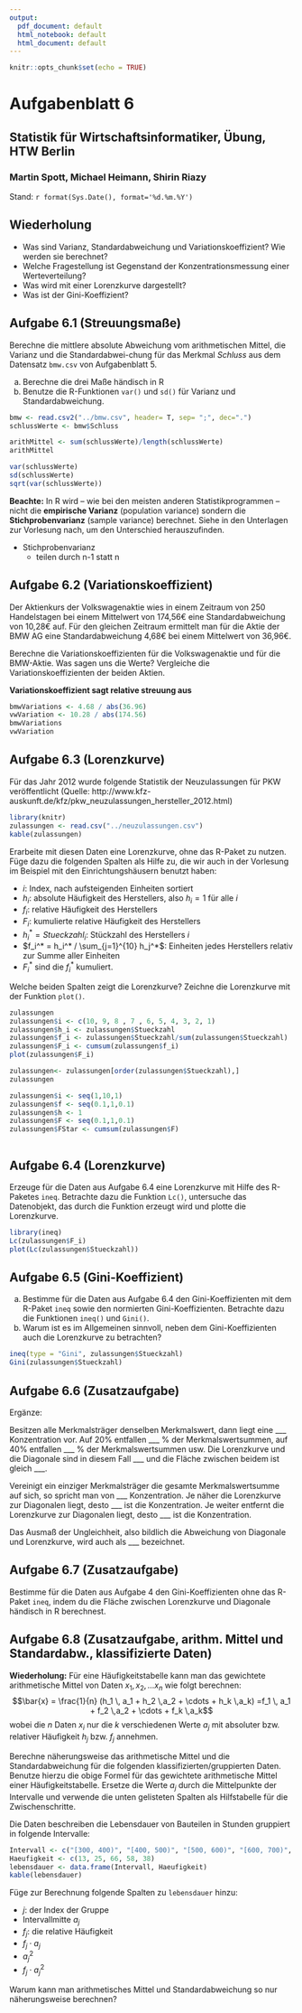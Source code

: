 ```yaml
---
output:
  pdf_document: default
  html_notebook: default
  html_document: default
---
```


```r
knitr::opts_chunk$set(echo = TRUE)
```

# Aufgabenblatt 6
## Statistik für Wirtschaftsinformatiker, Übung, HTW Berlin
### Martin Spott, Michael Heimann, Shirin Riazy
Stand: `r format(Sys.Date(), format='%d.%m.%Y')`

## Wiederholung

* Was sind Varianz, Standardabweichung und Variationskoeffizient? Wie werden sie berechnet?
* Welche Fragestellung ist Gegenstand der Konzentrationsmessung einer Werteverteilung?
* Was wird mit einer Lorenzkurve dargestellt?
* Was ist der Gini-Koeffizient?


## Aufgabe 6.1 (Streuungsmaße)  

Berechne die mittlere absolute Abweichung vom arithmetischen Mittel, die Varianz und die Standardabwei-chung für das Merkmal  *Schluss* aus dem Datensatz `bmw.csv` von Aufgabenblatt 5.

a) Berechne die drei Maße händisch in R
b) Benutze die R-Funktionen `var()` und `sd()` für Varianz und Standardabweichung. 
```r
bmw <- read.csv2("../bmw.csv", header= T, sep= ";", dec=".")
schlussWerte <- bmw$Schluss

arithMittel <- sum(schlussWerte)/length(schlussWerte)
arithMittel

var(schlussWerte)
sd(schlussWerte)
sqrt(var(schlussWerte))
```

**Beachte:** In R wird -- wie bei den meisten anderen Statistikprogrammen -- nicht die **empirische Varianz** 
(population variance) sondern die **Stichprobenvarianz** (sample variance) berechnet. Siehe in den Unterlagen zur Vorlesung nach, um den Unterschied herauszufinden. 

- Stichprobenvarianz
    - teilen durch n-1 statt n

## Aufgabe 6.2 (Variationskoeffizient)

Der Aktienkurs der Volkswagenaktie wies in einem Zeitraum von  250 Handelstagen bei einem Mittelwert von 174,56€ eine Standardabweichung  von 10,28€ auf. Für den gleichen Zeitraum ermittelt man für die Aktie der BMW AG eine Standardabweichung 4,68€ bei einem Mittelwert von 36,96€.

Berechne die Variationskoeffizienten für die Volkswagenaktie und für die BMW-Aktie. Was sagen uns die Werte?  Vergleiche die Variationskoeffizienten der beiden Aktien.  

**Variationskoeffizient sagt relative streuung aus**

```r
bmwVariations <- 4.68 / abs(36.96)
vwVariation <- 10.28 / abs(174.56)
bmwVariations
vwVariation
```


## Aufgabe 6.3 (Lorenzkurve)
Für das Jahr 2012 wurde folgende Statistik der Neuzulassungen für PKW  veröffentlicht (Quelle: http://www.kfz-auskunft.de/kfz/pkw_neuzulassungen_hersteller_2012.html)
```r
library(knitr)
zulassungen <- read.csv("../neuzulassungen.csv")
kable(zulassungen)
```

Erarbeite mit diesen Daten eine Lorenzkurve, ohne das R-Paket \emph{ineq} zu nutzen. Füge dazu die folgenden Spalten als Hilfe zu, die wir auch in der Vorlesung im Beispiel mit den Einrichtungshäusern benutzt haben: 

* $i$: Index, nach aufsteigenden Einheiten sortiert
* $h_i$: absolute Häufigkeit des Herstellers, also $h_i = 1$ für alle $i$
* $f_i$: relative Häufigkeit des Herstellers
* $F_i$: kumulierte relative Häufigkeit des Herstellers
* $h_i^* = \textit{Stueckzahl}_i$: Stückzahl des Herstellers $i$
* $f_i^* =  h_i^* / \sum_{j=1}^{10} h_j^*$: Einheiten jedes Herstellers relativ zur Summe aller Einheiten
* $F_i^*$ sind die $f_i^*$ kumuliert.

Welche beiden Spalten zeigt die Lorenzkurve? Zeichne die Lorenzkurve mit der Funktion `plot()`.

```r
zulassungen
zulassungen$i <- c(10, 9, 8 , 7 , 6, 5, 4, 3, 2, 1)
zulassungen$h_i <- zulassungen$Stueckzahl
zulassungen$f_i <- zulassungen$Stueckzahl/sum(zulassungen$Stueckzahl)
zulassungen$F_i <- cumsum(zulassungen$f_i)
plot(zulassungen$F_i)

zulassungen<- zulassungen[order(zulassungen$Stueckzahl),]
zulassungen

zulassungen$i <- seq(1,10,1)
zulassungen$f <- seq(0.1,1,0.1)
zulassungen$h <- 1
zulassungen$F <- seq(0.1,1,0.1)
zulassungen$FStar <- cumsum(zulassungen$F)



```

## Aufgabe 6.4 (Lorenzkurve)
Erzeuge für die Daten aus Aufgabe 6.4 eine Lorenzkurve mit Hilfe des R-Paketes `ineq`. Betrachte dazu die Funktion `Lc()`, untersuche das Datenobjekt, das durch die Funktion erzeugt wird und plotte die Lorenzkurve.

```r
library(ineq)
Lc(zulassungen$F_i)
plot(Lc(zulassungen$Stueckzahl))
```

## Aufgabe 6.5 (Gini-Koeffizient)

a) Bestimme für die Daten aus Aufgabe 6.4 den Gini-Koeffizienten mit dem R-Paket `ineq` sowie den normierten Gini-Koeffizienten. Betrachte dazu die Funktionen `ineq()` und `Gini()`.
b) Warum ist es im Allgemeinen sinnvoll, neben dem Gini-Koeffizienten auch die Lorenzkurve zu betrachten?

```r
ineq(type = "Gini", zulassungen$Stueckzahl)
Gini(zulassungen$Stueckzahl)
```


## Aufgabe 6.6 (Zusatzaufgabe)
Ergänze:

Besitzen alle Merkmalsträger denselben Merkmalswert, dann liegt eine ___ Konzentration vor. Auf 20%  entfallen ___ % der Merkmalswertsummen, auf 40% entfallen ___ % der Merkmalswertsummen usw. Die Lorenzkurve und die Diagonale sind in diesem Fall ___ und die Fläche zwischen beidem ist gleich ___.

Vereinigt ein einziger Merkmalsträger die gesamte Merkmalswertsumme auf sich, so spricht man von ___ Konzentration. Je näher die Lorenzkurve zur Diagonalen liegt, desto ___ ist die Konzentration. Je weiter entfernt die Lorenzkurve zur Diagonalen liegt, desto ___ ist die Konzentration.

Das Ausmaß der Ungleichheit, also bildlich die Abweichung von Diagonale und Lorenzkurve, wird auch als ___  bezeichnet.

## Aufgabe 6.7 (Zusatzaufgabe)

Bestimme für die Daten aus Aufgabe 4 den Gini-Koeffizienten ohne das R-Paket `ineq`, indem du die Fläche zwischen Lorenzkurve und Diagonale händisch in R berechnest. 

## Aufgabe 6.8 (Zusatzaufgabe, arithm. Mittel und Standardabw., klassifizierte Daten)

**Wiederholung:**
Für eine Häufigkeitstabelle kann man das gewichtete arithmetische Mittel von Daten $x_1, x_2, \dots x_n$ wie folgt berechnen:
$$\bar{x} = \frac{1}{n} (h_1 \, a_1 + h_2 \,a_2 + \cdots + h_k \,a_k)
=f_1 \, a_1 + f_2 \,a_2 + \cdots + f_k \,a_k$$
wobei die $n$ Daten $x_i$ nur die $k$ verschiedenen Werte $a_j$ mit absoluter bzw. relativer Häufigkeit $h_j$ bzw. $f_j$ annehmen.

Berechne näherungsweise das arithmetische Mittel und die Standardabweichung für die folgenden klassifizierten/gruppierten Daten. Benutze hierzu die obige Formel für das gewichtete arithmetische Mittel einer Häufigkeitstabelle. Ersetze die Werte $a_j$ durch die Mittelpunkte der Intervalle und verwende die unten gelisteten Spalten als Hilfstabelle für die Zwischenschritte. 

Die Daten beschreiben die Lebensdauer von Bauteilen in Stunden gruppiert in folgende Intervalle:       
```r
Intervall <- c("[300, 400)", "[400, 500)", "[500, 600)", "[600, 700)", "[700, 800)")
Haeufigkeit <- c(13, 25, 66, 58, 38)
lebensdauer <- data.frame(Intervall, Haeufigkeit)
kable(lebensdauer)
```

Füge zur Berechnung folgende Spalten zu `lebensdauer` hinzu:

* $j$: der Index der Gruppe
* Intervallmitte $a_j$
* $f_j$: die relative Häufigkeit
* $f_j \cdot a_j$ 
* $a_j^2$
* $f_j \cdot a_j^2$

Warum kann man arithmetisches Mittel und Standardabweichung so nur näherungsweise berechnen?

